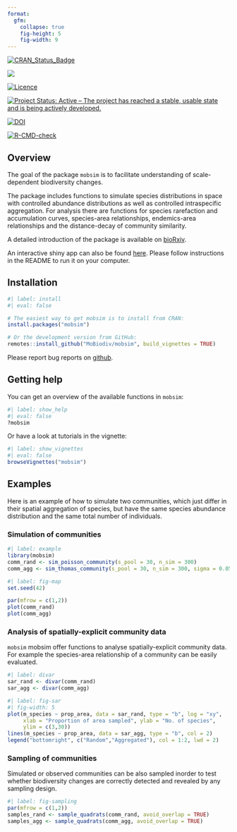 ```yaml
---
format:
  gfm:
    collapse: true
    fig-height: 5
    fig-width: 9
---
```


<!-- README.md is generated from README.Rmd. Please edit that file -->

<!-- badges: start -->
[![CRAN_Status_Badge](http://www.r-pkg.org/badges/version/mobsim)](https://CRAN.R-project.org/package=mobsim)

[![](http://cranlogs.r-pkg.org/badges/grand-total/mobsim)](https://CRAN.R-project.org/package=mobsim)

[![Licence](https://img.shields.io/badge/licence-GPL--3-blue.svg)](https://www.gnu.org/licenses/gpl-3.0.en.html)

[![Project Status: Active – The project has reached a stable, usable state and is being actively developed.](http://www.repostatus.org/badges/latest/active.svg)](https://www.repostatus.org/)

[![DOI](https://zenodo.org/badge/DOI/10.5281/zenodo.1170472.svg)](https://doi.org/10.5281/zenodo.1170472)

[![R-CMD-check](https://github.com/MoBiodiv/mobsim/actions/workflows/R-CMD-check.yaml/badge.svg)](https://github.com/MoBiodiv/mobsim/actions/workflows/R-CMD-check.yaml)
<!-- badges: end -->


## Overview

The goal of the package `mobsim` is to facilitate understanding of scale-dependent biodiversity changes.

The package includes functions to simulate species distributions in space with controlled abundance distributions as well as controlled intraspecific aggregation. For analysis there are functions for species rarefaction and accumulation curves, species-area relationships, endemics-area relationships and the distance-decay of community similarity.

A detailed introduction of the package is available on
[bioRxiv](https://www.biorxiv.org/content/10.1101/209502v1).

An interactive shiny app can also be found
[here](https://github.com/albansagouis/mobsim_app). Please follow instructions
in the README to run it on your computer.

## Installation

```r
#| label: install
#| eval: false

# The easiest way to get mobsim is to install from CRAN:
install.packages("mobsim")

# Or the development version from GitHub:
remotes::install_github("MoBiodiv/mobsim", build_vignettes = TRUE)
```

Please report bug reports on [github](https://github.com/MoBiodiv/mobsim/issues).

## Getting help

You can get an overview of the available functions in `mobsim`:

```r
#| label: show_help
#| eval: false
?mobsim
```

Or have a look at tutorials in the vignette:

```r
#| label: show_vignettes
#| eval: false
browseVignettes("mobsim")
```


## Examples

Here is an example of how to simulate two communities, which just differ in their
spatial aggregation of species, but have the same species abundance distribution
and the same total number of individuals.

### Simulation of communities

```r
#| label: example
library(mobsim)
comm_rand <- sim_poisson_community(s_pool = 30, n_sim = 300)
comm_agg <- sim_thomas_community(s_pool = 30, n_sim = 300, sigma = 0.05, mother_points = 1)
```
```r
#| label: fig-map
set.seed(42)

par(mfrow = c(1,2))
plot(comm_rand)
plot(comm_agg)
```

### Analysis of spatially-explicit community data

`mobsim` mobsim offer functions to analyse spatially-explicit community data.
For example the species-area relationship of a community can be easily evaluated.

```r
#| label: divar
sar_rand <- divar(comm_rand)
sar_agg <- divar(comm_agg)
```

```r
#| label: fig-sar
#| fig-width: 5
plot(m_species ~ prop_area, data = sar_rand, type = "b", log = "xy",
     xlab = "Proportion of area sampled", ylab = "No. of species",
     ylim = c(3,30))
lines(m_species ~ prop_area, data = sar_agg, type = "b", col = 2)
legend("bottomright", c("Random","Aggregated"), col = 1:2, lwd = 2)
```

### Sampling of communities

Simulated or observed communities can be also sampled inorder to test whether
biodiversity changes are correctly detected and revealed by any sampling
design.

```r
#| label: fig-sampling
par(mfrow = c(1,2))
samples_rand <- sample_quadrats(comm_rand, avoid_overlap = TRUE)
samples_agg <- sample_quadrats(comm_agg, avoid_overlap = TRUE)
```
